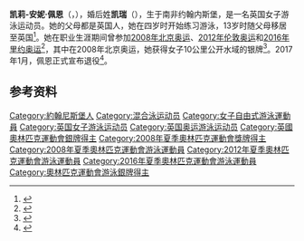 {{NoteTA|G1=Aquatics}}
{{Infobox swimmer
| name           = 凯莉-安妮·佩恩
| image          = File:20131207 Keri-Anne Payne.JPG
| image_size     = <!-- Only for images narrower than 220 pixels -->
| alt            =
| caption        =
| fullname       = 凯莉-安妮·佩恩
| nicknames      =
| national_team  = {{GBR2}}
| strokes        = [[自由泳|自由泳]]、[[混合泳|混合泳]]
| club           = Warrender Baths SC<br>Stockport Metro SC
| collegeteam    =
| birth_date     = {{Birth date and age|df=yes|1987|12|09}}
| birth_place    = {{ZAF-1961}}[[德蘭士瓦省|德蘭士瓦省]][[约翰内斯堡|约翰内斯堡]]
| death_date     =
| death_place    =
| height         = {{convert|1.78|m|ftin|abbr=on}}
| weight         = {{convert|67|kg|lb st|abbr=on}}
| medaltemplates =
{{MedalSport|女子[[游泳|游泳]]}}
{{MedalCountry|{{GBR}}}}
{{MedalCompetition |[[奥林匹克运动会|奥林匹克运动会]]}}
{{MedalSilver|[[2008年夏季奥林匹克运动会|2008 北京]]|[[2008年夏季奧林匹克運動會游泳比賽|10公里公开水域]]}}
{{MedalCompetition|[[世界游泳錦標賽|世界游泳錦標賽]]}}
{{MedalGold|[[2009年世界游泳錦標賽|2009 罗马]]|[[2009年世界游泳锦标赛公开水域游泳比赛|10公里公开水域]]}}
{{MedalGold|[[2011年世界游泳錦標賽|2011 上海]]|[[2011年世界游泳锦标赛公开水域游泳比赛|10公里公开水域]]}}
{{MedalCompetition|[[欧洲短池游泳锦标赛|欧洲短池游泳锦标赛]]}}
{{MedalGold|2004 维也纳|400米自由泳}}
{{MedalCountry|{{ENG}}}}
{{MedalCompetition|[[英聯邦運動會|英聯邦運動會]]}}
{{MedalBronze|[[2010年英联邦运动会|2010 德里]]|400米个人混合泳}}
{{MedalCompetition|欧洲青年游泳锦标赛}}
{{MedalSilver|2003 格拉斯哥|800米自由泳}}
{{MedalSilver|2003 格拉斯哥|4×200自由泳接力}}
{{MedalBronze|2002 林茨|800米自由泳}}
{{MedalBronze|2002 林茨|4×200自由泳接力}}
{{MedalBronze|2003 格拉斯哥|400米自由泳}}
}}

'''凯莉-安妮·佩恩'''（{{lang-en|Keri-Anne Payne}}，{{bd|1987年|12月9日||}}），婚后姓'''凯瑞'''（{{lang|en|Carry}}），生于南非约翰内斯堡，是一名英国女子游泳运动员。她的父母都是英国人，她在四岁时开始练习游泳，13岁时随父母移居至英国<ref name="guardian_profile">{{cite news|url=https://www.theguardian.com/sport/2009/sep/20/kerri-anne-payne|title=How I got my body|date=2009-09-20|author=Kate Rew|work=[[卫报|The Guardian]]|access-date=2011-11-29|archiveurl=https://web.archive.org/web/20140301175116/https://www.theguardian.com/sport/2009/sep/20/kerri-anne-payne|archivedate=2014-03-01|dead-url=no}}</ref>。她在职业生涯期间曾参加[[2008年夏季奥林匹克运动会|2008年北京奥运]]、[[2012年夏季奥林匹克运动会|2012年伦敦奥运]]和[[2016年夏季奥林匹克运动会|2016年里约奥运]]<ref>{{cite web|url=https://www.sports-reference.com/olympics/athletes/pa/keri-anne-payne-1.html|title=Keri-Anne Payne|work=Sport Reference|accessdate=2020-07-15|archiveurl=https://web.archive.org/web/20180129141733/https://www.sports-reference.com/olympics/athletes/pa/keri-anne-payne-1.html|archivedate=2018-01-29|dead-url=yes}}</ref>，其中在2008年北京奥运，她获得女子10公里公开水域的银牌<ref>{{cite news|url=http://news.bbc.co.uk/sport2/hi/olympics/swimming/7571530.stm|title=British duo take 10km swim medals|date=2008-08-20|access-date=2010-10-09|publisher=BBC Sport|archiveurl=https://web.archive.org/web/20080820044903/http://news.bbc.co.uk/sport2/hi/olympics/swimming/7571530.stm|archivedate=2008-08-20|dead-url=no}}</ref>。2017年1月，佩恩正式宣布退役<ref>{{cite web|title=Keri-Anne Payne: Olympic medallist and two-time world champion retires|url=https://www.bbc.co.uk/sport/swimming/38717909|publisher=BBC Sport|date=|accessdate=2020-07-15|archiveurl=https://web.archive.org/web/20170309130210/https://www.bbc.co.uk/sport/swimming/38717909|archivedate=2017-03-09|dead-url=no}}</ref>。

==参考资料==
{{Reflist}}

{{DEFAULTSORT:Payne, Keri-Anne}}
[[Category:約翰尼斯堡人|Category:約翰尼斯堡人]]
[[Category:混合泳运动员|Category:混合泳运动员]]
[[Category:女子自由式游泳運動員|Category:女子自由式游泳運動員]]
[[Category:英国女子游泳运动员|Category:英国女子游泳运动员]]
[[Category:英国奥运游泳运动员|Category:英国奥运游泳运动员]]
[[Category:英國奧林匹克運動會銀牌得主|Category:英國奧林匹克運動會銀牌得主]]
[[Category:2008年夏季奧林匹克運動會獎牌得主|Category:2008年夏季奧林匹克運動會獎牌得主]]
[[Category:2008年夏季奧林匹克運動會游泳運動員|Category:2008年夏季奧林匹克運動會游泳運動員]]
[[Category:2012年夏季奧林匹克運動會游泳運動員|Category:2012年夏季奧林匹克運動會游泳運動員]]
[[Category:2016年夏季奧林匹克運動會游泳運動員|Category:2016年夏季奧林匹克運動會游泳運動員]]
[[Category:奧林匹克運動會游泳銀牌得主|Category:奧林匹克運動會游泳銀牌得主]]